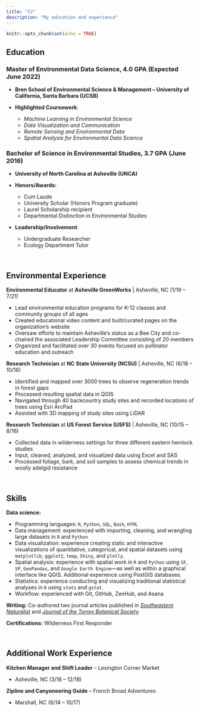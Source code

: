 ```yaml
---
title: "CV"
description: "My education and experience"
---
```


```r
knitr::opts_chunk$set(echo = TRUE)
```

## Education

### **Master of Environmental Data Science**, 4.0 GPA (Expected June 2022)

* **Bren School of Environmental Science & Management – University of California, Santa Barbara (UCSB)**

* **Highlighted Coursework**: 
  - *Machine Learning in Environmental Science*
  - *Data Visualization and Communication*
  - *Remote Sensing and Environmental Data*
  - *Spatial Analysis for Environmental Data Science*


### **Bachelor of Science in Environmental Studies**, 3.7 GPA (June 2016)

* **University of North Carolina at Asheville (UNCA)** 

* **Honors/Awards:** 
	* Cum Laude
	* University Scholar (Honors Program graduate)
	* Laurel Scholarship recipient
	* Departmental Distinction in Environmental Studies

* **Leadership/Involvement**:
  * Undergraduate Researcher
  * Ecology Department Tutor

<br>

## Environmental Experience

**Environmental Educator** at **Asheville GreenWorks** | Asheville, NC  (1/19 – 7/21)

* Lead environmental education programs for K-12 classes and community groups of all ages
* Created educational video content and built/curated pages on the organization’s website
* Oversaw efforts to maintain Asheville’s status as a Bee City and co-chaired the associated Leadership Committee consisting of 20 members
* Organized and facilitated over 30 events focused on pollinator education and outreach

**Research Technician** at **NC State University (NCSU)** | Asheville, NC  (6/18 – 10/18)

* Identified and mapped over 3000 trees to observe regeneration trends in forest gaps
* Processed resulting spatial data in QGIS
* Navigated through 40 backcountry study sites and recorded locations of trees using Esri ArcPad
* Assisted with 3D mapping of study sites using LiDAR

**Research Technician** at **US Forest Service (USFS)** | Asheville, NC  (10/15 – 8/16)

* Collected data in wilderness settings for three different eastern hemlock studies
* Input, cleaned, analyzed, and visualized data using Excel and SAS
* Processed foliage, bark, and soil samples to assess chemical trends in woolly adelgid resistance

<br>

## Skills

**Data science:**

* Programming languages: `R`, `Python`, `SQL`, `Bash`, `HTML`
* Data management: experienced with importing, cleaning, and wrangling large datasets in `R` and `Python`
* Data visualization: experience creating static and interactive visualizations of quantitative, categorical, and spatial datasets using `matplotlib`, `ggplot2`, `tmap`, `Shiny`, and `plotly`.
* Spatial analysis: experience with spatial work in `R` and `Python` using `SF`, `SP`, `GeoPandas`, and `Google Earth Engine`—as well as within a graphical interface like QGIS. Additional experience using PostGIS databases.
* Statistics: experience conducting and visualizing traditional statistical analyses in `R` using `stats` and `gstat`.
* Workflow: experienced with Git, GitHub, ZenHub, and Asana

**Writing:** Co-authored two journal articles published in [*Southeastern Naturalist*](https://bioone.org/journals/southeastern-naturalist/volume-16/issue-3/058.016.0317/Potential-Herbivory-on-the-Wintergreen-Orchids-Aplectrum-hyemale-and-Tipularia/10.1656/058.016.0317.short) and [*Journal of the Torrey Botanical Society*](https://bioone.org/journals/the-journal-of-the-torrey-botanical-society/volume-144/issue-4/TORREY-D-16-00039.1/The-habitat-and-abundance-of-two-wintergreen-orchids-Aplectrum-hyemale/10.3159/TORREY-D-16-00039.1.short)

**Certifications:** Wilderness First Responder

<br>

## Additional Work Experience

**Kitchen Manager and Shift Leader** – Lexington Corner Market

* Asheville, NC  (3/18 – 12/18)

**Zipline and Canyoneering Guide** – French Broad Adventures

* Marshall, NC  (6/14 – 10/17)